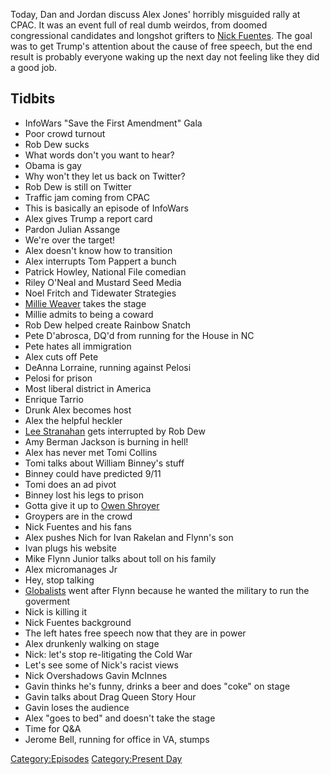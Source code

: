 {{DEFAULTSORT:
    #_EPISODE_0404:Mr. Jones Goes To CPAC
}}{{Episode
    | title           = Mr. Jones Goes To CPAC
    | caption         = Listen to this episode on [https://knowledgefight.libsyn.com/knowledge-fight-mr-jones-goes-to-cpac Libsyn] [https://open.spotify.com/episode/7hLR8TKYACWOAqOo3vLXub Spotify], Read the [[Transcript/404: Mr. Jones Goes To CPAC|Unofficial Transcript]]
    | episodeNumber   = 404
    | length          = 04:03:52
    | airDate         = March 2, 2020
    | episodeType     = [[:Category:Present Day|Present Day]]
    | appearance      = [[Rob Dew]], [[Julian Assange]], [[Tom Pappert]], [[Patrick Howley]], [[Riley O'Neal]], [[Noel Fritch]], [[Millie Weaver]], [[Pete D'abrosca]], [[DeAnna Lorraine]], [[Enrique Tarrio]], [[Lee Stranahan]], [[Amy Berman Jackson]], [[Tomi Collins]], [[William Binney]], [[Owen Shroyer]], [[Nick Fuentes]], [[Ivan Rakelan]], [[General Flynn's son]], [[Gavin McInnes]], [[Jerome Bell]]
    | previousEpisode = [[403: February 24, 2020]]
    | nextEpisode     = [[405: Root Races and Terminated Spiders]]
}}

{{Stub}}

Today, Dan and Jordan discuss Alex Jones' horribly misguided rally at CPAC. It was an event full of real dumb weirdos, from doomed congressional candidates and longshot grifters to [[Nick Fuentes]]. The goal was to get Trump's attention about the cause of free speech, but the end result is probably everyone waking up the next day not feeling like they did a good job.

==Tidbits==

*InfoWars "Save the First Amendment" Gala
*Poor crowd turnout
*Rob Dew sucks
*What words don't you want to hear?
*Obama is gay
*Why won't they let us back on Twitter?
*Rob Dew is still on Twitter
*Traffic jam coming from CPAC
*This is basically an episode of InfoWars
*Alex gives Trump a report card
*Pardon Julian Assange
*We're over the target!
*Alex doesn't know how to transition
*Alex interrupts Tom Pappert a bunch
*Patrick Howley, National File comedian
*Riley O'Neal and Mustard Seed Media
*Noel Fritch and Tidewater Strategies
*[[Millie Weaver]] takes the stage
*Millie admits to being a coward
*Rob Dew helped create Rainbow Snatch
*Pete D'abrosca, DQ'd from running for the House in NC
*Pete hates all immigration
*Alex cuts off Pete
*DeAnna Lorraine, running against Pelosi
*Pelosi for prison
*Most liberal district in America
*Enrique Tarrio
*Drunk Alex becomes host
*Alex the helpful heckler
*[[Lee Stranahan]] gets interrupted by Rob Dew
*Amy Berman Jackson is burning in hell!
*Alex has never met Tomi Collins
*Tomi talks about William Binney's stuff
*Binney could have predicted 9/11
*Tomi does an ad pivot
*Binney lost his legs to prison
*Gotta give it up to [[Owen Shroyer]]
*Groypers are in the crowd
*Nick Fuentes and his fans
*Alex pushes Nich for Ivan Rakelan and Flynn's son
*Ivan plugs his website
*Mike Flynn Junior talks about toll on his family
*Alex micromanages Jr
*Hey, stop talking
*[[Globalists]] went after Flynn because he wanted the military to run the goverment
*Nick is killing it
*Nick Fuentes background
*The left hates free speech now that they are in power
*Alex drunkenly walking on stage
*Nick: let's stop re-litigating the Cold War
*Let's see some of Nick's racist views
*Nick Overshadows Gavin McInnes
*Gavin thinks he's funny, drinks a beer and does "coke" on stage
*Gavin talks about Drag Queen Story Hour
*Gavin loses the audience
*Alex "goes to bed" and doesn't take the stage
*Time for Q&A
*Jerome Bell, running for office in VA, stumps

[[Category:Episodes]]
[[Category:Present Day]]
